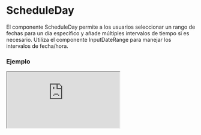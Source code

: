 
# ScheduleDay

El componente ScheduleDay permite a los usuarios seleccionar un rango de fechas para un día específico y añade múltiples intervalos de tiempo si es necesario. Utiliza el componente InputDateRange para manejar los intervalos de fecha/hora.

### Ejemplo

<Iframe src="https://fenextjs-component-storybook.vercel.app/iframe.html?args=&id=schedule-scheduleday--index&viewMode=story" />

### Importacion

Para importar el componente ScheduleDay, se puede hacer desde fenextjs

```tsx copy
import { ScheduleDay } from "fenextjs";
```

### Parametros

| Parametro | Tipo | Requerido | Default | Descripcion |
| --------- | ---- | --------- | ------- | ----------- |
| className | string | no | '' | Clase CSS para personalizar el contenedor del componente ScheduleDay. |
| defaultValue | ScheduleDayValueType | no | [[undefined, undefined]] | Valor inicial del campo de entrada, representado como un array de rangos de fechas. |
| value | ScheduleDayValueType | no | undefined | Valor actual del campo de entrada, usado para el control del componente desde el exterior. |
| onChange | (v: ScheduleDayValueType) =\> void | no | N/A | Función callback para manejar cambios en el valor del campo de entrada. |
| ButtonProps | Omit\<ButtonProps, 'onClick'\> | no | \{ children: 'Add Time Range' \} | Props para personalizar el botón que añade nuevos intervalos de tiempo. |
| propsStart | InputDateRangeBaseProps | no | \{ label: 'Start time', placeholder: 'Start time' \} | Props específicos para el campo de hora de inicio del rango de fecha. |
| propsEnd | InputDateRangeBaseProps | no | \{ label: 'Final hour', placeholder: 'Final hour' \} | Props específicos para el campo de hora de fin del rango de fecha. |

### Storybook

Para ver el storybook del componente lo puede hacer con este [link](https://fenextjs-component-storybook.vercel.app/?path=/story/schedule-scheduleday--index)

### Usos

- Uso básico del ScheduleDay

```tsx copy
<ScheduleDay onChange={(value) => console.log(value)} />
```

- ScheduleDay con valor predeterminado

```tsx copy
<ScheduleDay defaultValue={[[new Date(2023, 0, 1), new Date(2023, 0, 2)]]} />
```

- ScheduleDay con botón personalizado

```tsx copy
<ScheduleDay ButtonProps={{ children: "Añadir rango de tiempo", className: "mi-clase-boton" }} />
```

